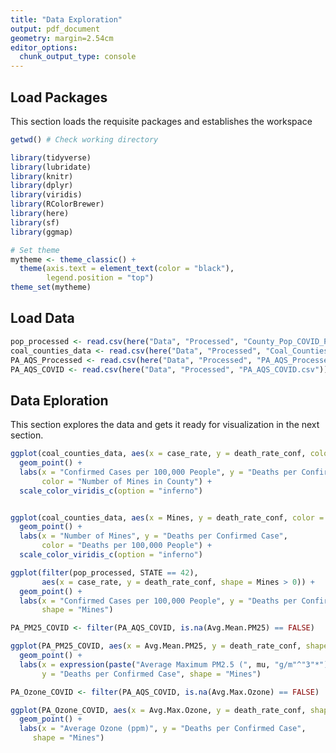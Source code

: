 ```yaml
---
title: "Data Exploration"
output: pdf_document
geometry: margin=2.54cm
editor_options: 
  chunk_output_type: console
---
```


## Load Packages
This section loads the requisite packages and establishes the workspace

```r

getwd() # Check working directory

library(tidyverse)
library(lubridate)
library(knitr)
library(dplyr)
library(viridis)
library(RColorBrewer)
library(here)
library(sf)
library(ggmap)

# Set theme
mytheme <- theme_classic() +
  theme(axis.text = element_text(color = "black"), 
        legend.position = "top")
theme_set(mytheme)

```

## Load Data

```r
pop_processed <- read.csv(here("Data", "Processed", "County_Pop_COVID_Processed.csv"))
coal_counties_data <- read.csv(here("Data", "Processed", "Coal_Counties_Data.csv"))
PA_AQS_Processed <- read.csv(here("Data", "Processed", "PA_AQS_Processed.csv"))
PA_AQS_COVID <- read.csv(here("Data", "Processed", "PA_AQS_COVID.csv"))

```


## Data Eploration
This section explores the data and gets it ready for visualization in the next section.

```r
ggplot(coal_counties_data, aes(x = case_rate, y = death_rate_conf, color = Mines)) +
  geom_point() +
  labs(x = "Confirmed Cases per 100,000 People", y = "Deaths per Confirmed Case", 
       color = "Number of Mines in County") + 
  scale_color_viridis_c(option = "inferno")


ggplot(coal_counties_data, aes(x = Mines, y = death_rate_conf, color = death_rate_pop)) +
  geom_point() +
  labs(x = "Number of Mines", y = "Deaths per Confirmed Case", 
       color = "Deaths per 100,000 People") + 
  scale_color_viridis_c(option = "inferno")

ggplot(filter(pop_processed, STATE == 42), 
       aes(x = case_rate, y = death_rate_conf, shape = Mines > 0)) +
  geom_point() +
  labs(x = "Confirmed Cases per 100,000 People", y = "Deaths per Confirmed Case", 
       shape = "Mines")

```


```r
PA_PM25_COVID <- filter(PA_AQS_COVID, is.na(Avg.Mean.PM25) == FALSE)

ggplot(PA_PM25_COVID, aes(x = Avg.Mean.PM25, y = death_rate_conf, shape = Mines > 0)) +
  geom_point() + 
  labs(x = expression(paste("Average Maximum PM2.5 (", mu, "g/m"^"3"*")")),
       y = "Deaths per Confirmed Case", shape = "Mines")

PA_Ozone_COVID <- filter(PA_AQS_COVID, is.na(Avg.Max.Ozone) == FALSE)

ggplot(PA_Ozone_COVID, aes(x = Avg.Max.Ozone, y = death_rate_conf, shape = Mines > 0)) +
  geom_point() + 
  labs(x = "Average Ozone (ppm)", y = "Deaths per Confirmed Case", 
     shape = "Mines")

```